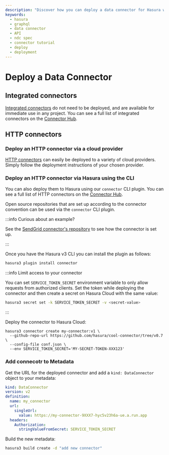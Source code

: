 ```yaml
---
description: "Discover how you can deploy a data connector for Hasura with our in-depth guide."
keywords:
  - hasura
  - graphql
  - data connector
  - API
  - ndc spec
  - connector tutorial
  - deploy
  - deployment
---
```


# Deploy a Data Connector

## Integrated connectors

[Integrated connectors](/connectors/introduction.mdx/#integrated-connectors) do not need to be deployed, and are
available for immediate use in any project. You can see a full list of integrated connectors on the
[Connector Hub](https://hasura.io/connectors).

## HTTP connectors

### Deploy an HTTP connector via a cloud provider

[HTTP connectors](/connectors/introduction.mdx/#http-connectors) can easily be deployed to a variety of cloud providers.
Simply follow the deployment instructions of your chosen provider.

### Deploy an HTTP connector via Hasura using the CLI

You can also deploy them to Hasura using our `connector` CLI plugin. You can see a full list of HTTP connectors on the
[Connector Hub](https://hasura.io/connectors).

Open source repositories that are set up according to the connector convention can be used via the `connector` CLI
plugin.

:::info Curious about an example?

See the [SendGrid connector's repository](https://github.com/hasura/ndc-sendgrid/tree/main#sendgrid-connector) to see
how the connector is set up.

:::

Once you have the Hasura v3 CLI you can install the plugin as follows:

```bash
hasura3 plugin install connector
```

:::info Limit access to your connector

You can set `SERVICE_TOKEN_SECRET` environment variable to only allow requests from authorized clients.
Set the token while deploying the connector and then create a secret on Hasura Cloud with the same value:
```bash
hasura3 secret set -k SERVICE_TOKEN_SECRET -v <secret-value>
```

:::

Deploy the connector to Hasura Cloud:

```
hasura3 connector create my-connector:v1 \
  --github-repo-url https://github.com/hasura/cool-connector/tree/v0.7 \
  --config-file conf.json \
  --env SERVICE_TOKEN_SECRET='MY-SECRET-TOKEN-XXX123'
```

### Add connecotr to Metadata

Get the URL for the deployed connector and add a `kind: DataConnector` object to your metadata:

```yaml
kind: DataConnector
version: v2
definition:
  name: my_connector
  url:
    singleUrl:
      value: https://my-connector-9XXX7-hyc5v23h6a-ue.a.run.app
  headers:
    Authorization:
      stringValueFromSecret: SERVICE_TOKEN_SECRET
```

Build the new metadata:

```bash
hasura3 build create -d "add new connector"
```